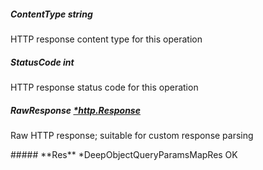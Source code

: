 
##### **ContentType** string
HTTP response content type for this operation

##### **StatusCode** int
HTTP response status code for this operation

##### **RawResponse** [*http.Response](https://pkg.go.dev/net/http#Response)
Raw HTTP response; suitable for custom response parsing

<Collapsible>
    ##### **Res** *DeepObjectQueryParamsMapRes
    OK
    <Collapsible.Break/>
    <DeepObjectQueryParamsMapRes/>
</Collapsible>

